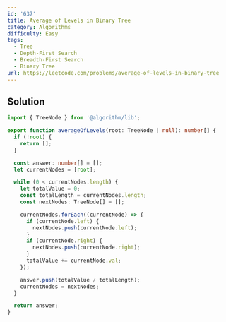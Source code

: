 ```yaml
---
id: '637'
title: Average of Levels in Binary Tree
category: Algorithms
difficulty: Easy
tags:
  - Tree
  - Depth-First Search
  - Breadth-First Search
  - Binary Tree
url: https://leetcode.com/problems/average-of-levels-in-binary-tree
---
```


## Solution

```typescript filename="solution.ts" copy
import { TreeNode } from '@algorithm/lib';

export function averageOfLevels(root: TreeNode | null): number[] {
  if (!root) {
    return [];
  }

  const answer: number[] = [];
  let currentNodes = [root];

  while (0 < currentNodes.length) {
    let totalValue = 0;
    const totalLength = currentNodes.length;
    const nextNodes: TreeNode[] = [];

    currentNodes.forEach((currentNode) => {
      if (currentNode.left) {
        nextNodes.push(currentNode.left);
      }
      if (currentNode.right) {
        nextNodes.push(currentNode.right);
      }
      totalValue += currentNode.val;
    });

    answer.push(totalValue / totalLength);
    currentNodes = nextNodes;
  }

  return answer;
}
```
